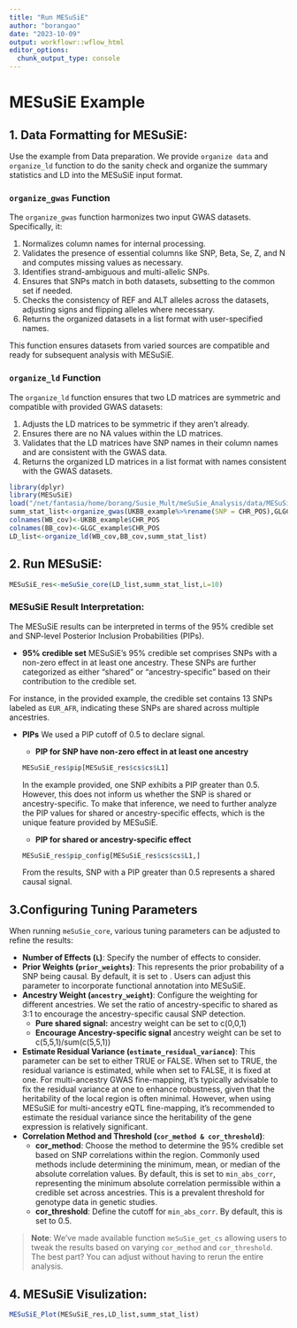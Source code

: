 ```yaml
---
title: "Run MESuSiE"
author: "borangao"
date: "2023-10-09"
output: workflowr::wflow_html
editor_options:
  chunk_output_type: console
---
```


# MESuSiE Example
## 1. Data Formatting for MESuSiE:

Use the example from Data preparation. We provide `organize data` and `organize_ld` function to do the sanity check and organize the summary statistics and LD into the MESuSiE input format.

### `organize_gwas` Function

The `organize_gwas` function harmonizes two input GWAS datasets. Specifically, it:

1. Normalizes column names for internal processing.
2. Validates the presence of essential columns like SNP, Beta, Se, Z, and N and computes missing values as necessary.
3. Identifies strand-ambiguous and multi-allelic SNPs.
4. Ensures that SNPs match in both datasets, subsetting to the common set if needed.
5. Checks the consistency of REF and ALT alleles across the datasets, adjusting signs and flipping alleles where necessary.
6. Returns the organized datasets in a list format with user-specified names.

This function ensures datasets from varied sources are compatible and ready for subsequent analysis with MESuSiE.

### `organize_ld` Function

The `organize_ld` function ensures that two LD matrices are symmetric and compatible with provided GWAS datasets:

1. Adjusts the LD matrices to be symmetric if they aren't already.
2. Ensures there are no NA values within the LD matrices.
3. Validates that the LD matrices have SNP names in their column names and are consistent with the GWAS data.
4. Returns the organized LD matrices in a list format with names consistent with the GWAS datasets.


```r
library(dplyr)
library(MESuSiE)
load("/net/fantasia/home/borang/Susie_Mult/meSuSie_Analysis/data/MESuSiE_Example.RData")
summ_stat_list<-organize_gwas(UKBB_example%>%rename(SNP = CHR_POS),GLGC_example%>%rename(SNP = CHR_POS),c("EUR","AFR"))
colnames(WB_cov)<-UKBB_example$CHR_POS
colnames(BB_cov)<-GLGC_example$CHR_POS
LD_list<-organize_ld(WB_cov,BB_cov,summ_stat_list)

```

## 2. Run MESuSiE:
```r
MESuSiE_res<-meSuSie_core(LD_list,summ_stat_list,L=10)
```

### MESuSiE Result Interpretation:

The MESuSiE results can be interpreted in terms of the 95% credible set and SNP-level Posterior Inclusion Probabilities (PIPs).

- **95% credible set**
MESuSiE's 95% credible set comprises SNPs with a non-zero effect in at least one ancestry. These SNPs are further categorized as either "shared" or "ancestry-specific" based on their contribution to the credible set.

For instance, in the provided example, the credible set contains 13 SNPs labeled as `EUR_AFR`, indicating these SNPs are shared across multiple ancestries.

- **PIPs**
We used a PIP cutoff of 0.5 to declare signal.

  - **PIP for SNP have non-zero effect in at least one ancestry**
  ```r
MESuSiE_res$pip[MESuSiE_res$cs$cs$L1]
```
In the example provided, one SNP exhibits a PIP greater than 0.5. However, this does not inform us whether the SNP is shared or ancestry-specific. To make that inference, we need to further analyze the PIP values for shared or ancestry-specific effects, which is the unique feature provided by MESuSiE.

  - **PIP for shared or ancestry-specific effect**
  ```r
MESuSiE_res$pip_config[MESuSiE_res$cs$cs$L1,]
```
From the results, SNP with a PIP greater than 0.5 represents a shared causal signal.

## 3.Configuring Tuning Parameters

When running `meSuSie_core`, various tuning parameters can be adjusted to refine the results:

- **Number of Effects (`L`)**: Specify the number of effects to consider.
- **Prior Weights (`prior_weights`)**: This represents the prior probability of a SNP being causal. By default, it is set to \frac{1}{p}. Users can adjust this parameter to incorporate functional annotation into MESuSiE.
- **Ancestry Weight (`ancestry_weight`)**: Configure the weighting for different ancestries. We set the ratio of ancestry-specific to shared as 3:1 to encourage the ancestry-specific causal SNP detection. 
  - **Pure shared signal:** ancestry weight can be set to c(0,0,1)
  - **Encourage Ancestry-specific signal** ancestry weight can be set to c(5,5,1)/sum(c(5,5,1))
- **Estimate Residual Variance (`estimate_residual_variance`)**: This parameter can be set to either TRUE or FALSE. When set to TRUE, the residual variance is estimated, while when set to FALSE, it is fixed at one. For multi-ancestry GWAS fine-mapping, it's typically advisable to fix the residual variance at one to enhance robustness, given that the heritability of the local region is often minimal. However, when using MESuSiE for multi-ancestry eQTL fine-mapping, it's recommended to estimate the residual variance since the heritability of the gene expression is relatively significant.
- **Correlation Method and Threshold (`cor_method & cor_threshold`)**:
  - **cor_method**: Choose the method to determine the 95% credible set based on SNP correlations within the region. Commonly used methods include determining the minimum, mean, or median of the absolute correlation values. By default, this is set to `min_abs_corr`, representing the minimum absolute correlation permissible within a credible set across ancestries. This is a prevalent threshold for genotype data in genetic studies.
  - **cor_threshold**: Define the cutoff for `min_abs_corr`. By default, this is set to 0.5.

> **Note**: We've made available function `meSuSie_get_cs` allowing users to tweak the results based on varying `cor_method` and `cor_threshold`. The best part? You can adjust without having to rerun the entire analysis.

## 4. MESuSiE Visulization:
```r
MESuSiE_Plot(MESuSiE_res,LD_list,summ_stat_list)
```

